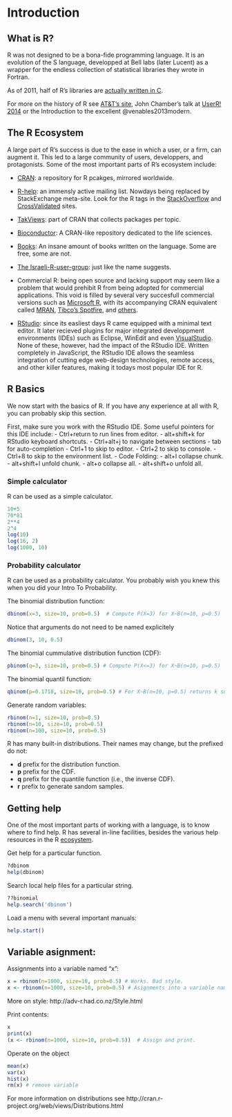 # Introduction {#intro}



## What is R? {#what-r}

R was not designed to be a bona-fide programming language. 
It is an evolution of the S language, developped at Bell labs (later Lucent) as a wrapper for the endless collection of statistical libraries they wrote in Fortran.

As of 2011, half of R's libraries are [actually written in C](https://wrathematics.github.io/2011/08/27/how-much-of-r-is-written-in-r/). 



For more on the history of R see [AT&T's site](http://www.research.att.com/articles/featured_stories/2013_09/201309_SandR.html?fbid=Yxy4qyQzmMa), John Chamber's talk at [UserR! 2014](https://www.youtube.com/watch?v=_hcpuRB5nGs) or the Introduction to the excellent @venables2013modern.

## The R Ecosystem {#ecosystem}

A large part of R's success is due to the ease in which a user, or a firm, can augment it. 
This led to a large community of users, developpers, and protagonists. 
Some of the most important parts of R's ecosystem include:

- [CRAN](https://cran.r-project.org/): 
a repository for R pcakges, mirrored worldwide.

- [R-help](https://www.r-project.org/mail.html): 
an immensly active mailing list. 
Nowdays being replaced by StackExchange meta-site. 
Look for the R tags in the [StackOverflow](http://stackoverflow.com/) and [CrossValidated](http://stats.stackexchange.com/) sites.

- [TakViews](https://cran.r-project.org/web/views/): 
part of CRAN that collects packages per topic. 
- [Bioconductor](https://www.bioconductor.org/): 
A CRAN-like repository dedicated to the life sciences. 

- [Books](https://www.r-project.org/doc/bib/R-books.html): 
An insane amount of books written on the language. Some are free, some are not. 

- [The Israeli-R-user-group](https://groups.google.com/forum/#!forum/israel-r-user-group): 
just like the name suggests.

- Commercial R: being open source and lacking support may seem like a problem that would prehibit R from being adopted for commercial applications. 
This void is filled by several very succesfull commercial versions such as [Microsoft R](https://mran.microsoft.com/open/), with its accompanying CRAN equivalent called [MRAN](https://mran.microsoft.com/),  [Tibco's Spotfire](http://spotfire.tibco.com/discover-spotfire/what-does-spotfire-do/predictive-analytics/tibco-enterprise-runtime-for-r-terr), and [others](https://en.wikipedia.org/wiki/R_(programming_language)#Commercial_support_for_R).

- [RStudio](https://www.rstudio.com/products/rstudio/download-server/): since its easliest days R came equipped with a minimal text editor. 
It later recieved plugins for major integrated developpment environments (IDEs) such as Eclipse, WinEdit and even [VisualStudio](https://www.visualstudio.com/vs/rtvs/). 
None of these, however, had the impact of the RStudio IDE. 
Written completely in JavaScript, the RStudio IDE allows the seamless integration of cutting edge web-design technologies, remote access, and other killer features, making it todays most popular IDE for R.



## R Basics 

We now start with the basics of R. 
If you have any experience at all with R, you can probably skip this section.

First, make sure you work with the RStudio IDE.
Some useful pointers for this IDE include:
- Ctrl+return to run lines from editor.
- alt+shift+k for RStudio keyboard shortcuts.
- Ctrl+alt+j to navigate between sections
- tab for auto-completion
- Ctrl+1 to skip to editor. 
- Ctrl+2 to skip to console.
- Ctrl+8 to skip to the environment list.
- Code Folding:
  - alt+l collapse chunk.
  - alt+shift+l unfold chunk.
  - alt+o collapse all.
  - alt+shift+o unfold all.


### Simple calculator
R can be used as a simple calculator.
```r
10+5
70*81
2**4
2^4
log(10)       					
log(16, 2)    					
log(1000, 10)   				
```


### Probability calculator 
R can be used as a probability calculator. 
You probably wish you knew this when you did your Intro To Probability.

The binomial distribution function:
```r
dbinom(x=3, size=10, prob=0.5) 	# Compute P(X=3) for X~B(n=10, p=0.5) 
```
Notice that arguments do not need to be named explicitely
```r
dbinom(3, 10, 0.5)
```
The binomial cummulative distribution function (CDF):
```r
pbinom(q=3, size=10, prob=0.5) # Compute P(X<=3) for X~B(n=10, p=0.5)  	
```
The binomial quantil function:
```r
qbinom(p=0.1718, size=10, prob=0.5) # For X~B(n=10, p=0.5) returns k such that P(X<=k)=0.1718
```
Generate random variables:
```r
rbinom(n=1, size=10, prob=0.5) 	
rbinom(n=10, size=10, prob=0.5)
rbinom(n=100, size=10, prob=0.5)
```

R has many built-in distributions. 
Their names may change, but the prefixed do not:

- __d__ prefix for the distribution function.
- __p__ prefix for the CDF.
- __q__ prefix for the quantile function (i.e., the inverse CDF).
- __r__ prefix to generate sandom samples. 



## Getting help
One of the most important parts of working with a language, is to know where to find help. 
R has several in-line facilities, besides the various help resources in the R [ecosystem](#ecosystem).


Get help for a particular function.
```r
?dbinom 
help(dbinom)
```

Search local help files for a particular string.
```r
??binomial
help.search('dbinom') 
```

Load a menu with several important manuals:
```r
help.start() 
```


## Variable asignment:
Assignments into a variable named "x":
```r
x = rbinom(n=1000, size=10, prob=0.5) # Works. Bad style.
x <- rbinom(n=1000, size=10, prob=0.5) # Asignments into a variable named "x"
```
More on style: http://adv-r.had.co.nz/Style.html


Print contents:
```r
x
print(x)  
(x <- rbinom(n=1000, size=10, prob=0.5))  # Assign and print.
```


Operate on the object
```r
mean(x)  
var(x)  
hist(x)  
rm(x) # remove variable
```


For more information on distributions see http://cran.r-project.org/web/views/Distributions.html
